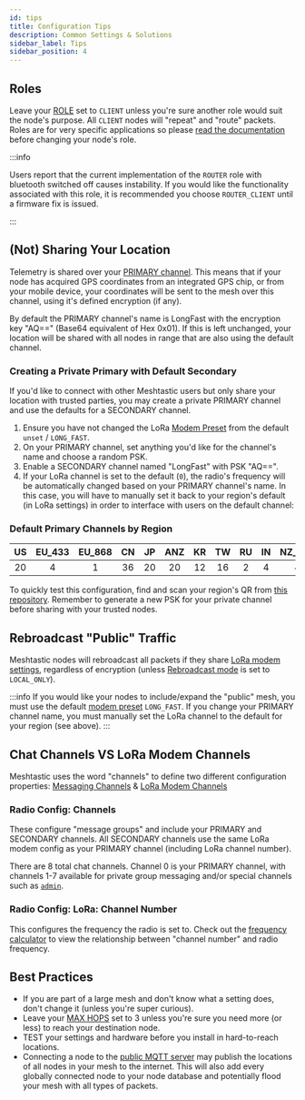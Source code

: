 ```yaml
---
id: tips
title: Configuration Tips
description: Common Settings & Solutions
sidebar_label: Tips
sidebar_position: 4
---
```


## Roles

Leave your [ROLE](/docs/configuration/radio/device#role) set to `CLIENT` unless you're sure another role would suit the node's purpose.  All `CLIENT` nodes will "repeat" and "route" packets.  Roles are for very specific applications so please [read the documentation](/docs/configuration/radio/device#role) before changing your node's role.

:::info

Users report that the current implementation of the `ROUTER` role with bluetooth switched off causes instability.  If you would like the functionality associated with this role, it is recommended you choose `ROUTER_CLIENT` until a firmware fix is issued.

:::

## (Not) Sharing Your Location

Telemetry is shared over your [PRIMARY channel](/docs/configuration/radio/channels#role).  This means that if your node has acquired GPS coordinates from an integrated GPS chip, or from your mobile device, your coordinates will be sent to the mesh over this channel, using it's defined encryption (if any).

By default the PRIMARY channel's name is LongFast with the encryption key "AQ==" (Base64 equivalent of Hex 0x01).  If this is left unchanged, your location will be shared with all nodes in range that are also using the default channel.

### Creating a Private Primary with Default Secondary

If you'd like to connect with other Meshtastic users but only share your location with trusted parties, you may create a private PRIMARY channel and use the defaults for a SECONDARY channel.

1. Ensure you have not changed the LoRa [Modem Preset](/docs/configuration/radio/lora#modem-preset) from the default `unset` / `LONG_FAST`.
2. On your PRIMARY channel, set anything you'd like for the channel's name and choose a random PSK.
3. Enable a SECONDARY channel named "LongFast" with PSK "AQ==".
4. If your LoRa channel is set to the default (`0`), the radio's frequency will be automatically changed based on your PRIMARY channel's name. In this case, you will have to manually set it back to your region's default (in LoRa settings) in order to interface with users on the default channel:

### Default Primary Channels by Region

|  US  | EU_433 | EU_868 |  CN  |  JP | ANZ  |  KR  |  TW  |  RU  |  IN  | NZ_865 |  TH  | UA_433 | UA_868 | MY_433 | MY_919 |  SG_923 | LORA_24 |
| :--: | :----: | :----: | :--: | :-: | :--: | :--: | :--: | :--: | :--: | :----: | :--: | :----: | :----: | :----: | :----: | :-----: | :-----: |
|  20  |    4   |    1   |  36  |  20 |  20  |  12  |  16  |  2   |   4  |    4   |  16  |    6   |    2   |    4   |   16   |    4    |    6    |

To quickly test this configuration, find and scan your region's QR from [this repository](https://github.com/meshtastic/meshtastic/tree/master/static/img/configuration/qr-private-primary-example/). Remember to generate a new PSK for your private channel before sharing with your trusted nodes.

## Rebroadcast "Public" Traffic

Meshtastic nodes will rebroadcast all packets if they share [LoRa modem settings](/docs/configuration/radio/lora#lora-config-values), regardless of encryption (unless [Rebroadcast mode](/docs/configuration/radio/device#rebroadcast-mode) is set to `LOCAL_ONLY`).

:::info
 If you would like your nodes to include/expand the "public" mesh, you must use the default [modem preset](/docs/configuration/radio/lora#modem-preset) `LONG_FAST`.  If you change your PRIMARY channel name, you must manually set the LoRa channel to the default for your region (see above).
:::

## Chat Channels VS LoRa Modem Channels

Meshtastic uses the word "channels" to define two different configuration properties: [Messaging Channels](/docs/configuration/radio/channels) & [LoRa Modem Channels](/docs/configuration/radio/lora#channel-number)

### Radio Config: Channels

These configure "message groups" and include your PRIMARY and SECONDARY channels.  All SECONDARY channels use the same LoRa modem config as your PRIMARY channel (including LoRa channel number).

There are 8 total chat channels.  Channel 0 is your PRIMARY channel, with channels 1-7 available for private group messaging and/or special channels such as [`admin`](/docs/configuration/remote-admin).

### Radio Config: LoRa: Channel Number

This configures the frequency the radio is set to.  Check out the [frequency calculator](/docs/overview/radio-settings#channel-frequency-calculator) to view the relationship between "channel number" and radio frequency.

## Best Practices
- If you are part of a large mesh and don't know what a setting does, don't change it (unless you're super curious).
- Leave your [MAX HOPS](/docs/configuration/radio/lora#max-hops) set to 3 unless you're sure you need more (or less) to reach your destination node.
- TEST your settings and hardware before you install in hard-to-reach locations.
- Connecting a node to the [public MQTT server](./module/mqtt#connect-to-the-default-public-server) may publish the locations of all nodes in your mesh to the internet.  This will also add every globally connected node to your node database and potentially flood your mesh with all types of packets.

